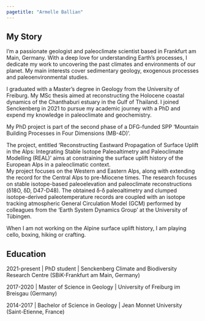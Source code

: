 ```yaml
---
pagetitle: "Armelle Ballian"
---
```

:::{#template-area}
## My Story
I'm a passionate geologist and paleoclimate scientist based in Frankfurt am Main, Germany. With a deep love for understanding Earth's processes, I dedicate my work to uncovering the past climates and environments of our planet. My main interests cover sedimentary geology, exogenous processes and paleoenvironmental studies.

I graduated with a Master's degree in Geology from the University of Freiburg. My MSc thesis aimed at reconstructing the Holocene coastal dynamics of the Chanthaburi estuary in the Gulf of Thailand. 
I joined Senckenberg in 2021 to pursue my academic journey with a PhD and expend my knowledge in paleoclimate and geochemistry. 


My PhD project is part of the second phase of a DFG-funded SPP  ‘Mountain Building Processes in Four Dimensions (MB-4D)’.

The project, entitled ‘Reconstructing Eastward Propagation of Surface Uplift in the Alps: Integrating Stable Isotope Paleoaltimetry and Paleoclimate Modelling (REAL)’ aims at constraining the surface uplift history of the European Alps in a paleoclimatic context.   
My project focuses on the Western and Eastern Alps, along with extending the record for the Central Alps to pre-Miocene times. The research focuses on stable isotope-based paleoelevation and paleoclimate reconstructions (ẟ18O, ẟD, D47-D48). The obtained ẟ-ẟ paleoaltimetry and clumped isotope-derived paleotemperature records are coupled with an isotope tracking atmospheric General Circulation Model (GCM) performed by colleagues from the ‘Earth System Dynamics Group’ at the University of Tübingen.  

When I am not working on the Alpine surface uplift history, I am playing cello, boxing, hiking or crafting.

:::
## Education
2021-present | PhD student | Senckenberg Climate and Biodiversity Research Centre (SBiK-Frankfurt am Main, Germany) 

2017-2020 | Master of Science in Geology | University of Freiburg im Breisgau (Germany)

2014-2017 | Bachelor of Science in Geology | Jean Monnet University (Saint-Etienne, France)



